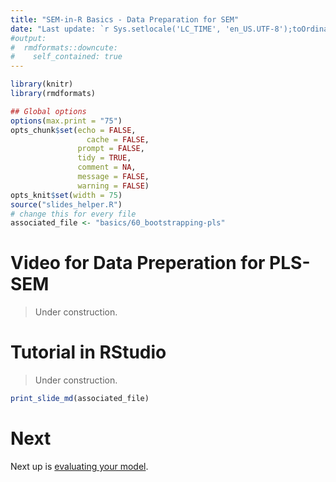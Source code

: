 ```yaml
---
title: "SEM-in-R Basics - Data Preparation for SEM"
date: "Last update: `r Sys.setlocale('LC_TIME', 'en_US.UTF-8');toOrdinal::toOrdinalDate(Sys.time())`"
#output:
#  rmdformats::downcute:
#    self_contained: true
---
```



```r
library(knitr)
library(rmdformats)

## Global options
options(max.print = "75")
opts_chunk$set(echo = FALSE,
	             cache = FALSE,
               prompt = FALSE,
               tidy = TRUE,
               comment = NA,
               message = FALSE,
               warning = FALSE)
opts_knit$set(width = 75)
source("slides_helper.R")
# change this for every file
associated_file <- "basics/60_bootstrapping-pls"

```


# Video for Data Preperation for PLS-SEM

> Under construction.

# Tutorial in RStudio

> Under construction.


```r
print_slide_md(associated_file)

```



# Next

Next up is [evaluating your model](basics-70-evaluating-pls.html).
